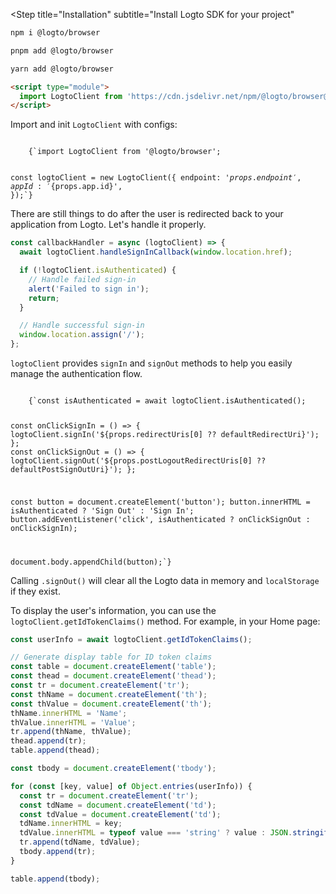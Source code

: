 

<Steps>

<Step
  title="Installation"
  subtitle="Install Logto SDK for your project"
>
<Tabs>
<TabItem value="npm" label="npm">

```bash
npm i @logto/browser
```

</TabItem>
<TabItem value="pnpm" label="pnpm">

```bash
pnpm add @logto/browser
```

</TabItem>
<TabItem value="yarn" label="yarn">

```bash
yarn add @logto/browser
```

</TabItem>
<TabItem value="cdn" label="CDN">

```html
<script type="module">
  import LogtoClient from 'https://cdn.jsdelivr.net/npm/@logto/browser@latest/+esm';
</script>
```
</TabItem>
</Tabs>
</Step>

<Step title="Init LogtoClient">

Import and init `LogtoClient` with configs:

<Code className="language-ts" title="index.js">
    {`import LogtoClient from '@logto/browser';

const logtoClient = new LogtoClient({
  endpoint: '${props.endpoint}',
  appId: '${props.app.id}',
});`}
</Code>

</Step>

<Step title="Configure redirect URIs">

<RedirectUrisWeb />

</Step>

<Step title="Handle redirect">

There are still things to do after the user is redirected back to your application from Logto. Let's handle it properly.

```ts title="pages/Callback.js"
const callbackHandler = async (logtoClient) => {
  await logtoClient.handleSignInCallback(window.location.href);

  if (!logtoClient.isAuthenticated) {
    // Handle failed sign-in
    alert('Failed to sign in');
    return;
  }

  // Handle successful sign-in
  window.location.assign('/');
};
```

</Step>

<Step title="Implement sign-in and sign-out">

`logtoClient` provides `signIn` and `signOut` methods to help you easily manage the authentication flow.

<Code className="language-js" title="pages/Home.js">
    {`const isAuthenticated = await logtoClient.isAuthenticated();

const onClickSignIn = () => {
  logtoClient.signIn('${props.redirectUris[0] ?? defaultRedirectUri}');
};
const onClickSignOut = () => {
  logtoClient.signOut('${props.postLogoutRedirectUris[0] ?? defaultPostSignOutUri}');
};

const button = document.createElement('button');
button.innerHTML = isAuthenticated ? 'Sign Out' : 'Sign In';
button.addEventListener('click', isAuthenticated ? onClickSignOut : onClickSignIn);

document.body.appendChild(button);`}
</Code>

Calling `.signOut()` will clear all the Logto data in memory and `localStorage` if they exist.

</Step>

<Step title="Checkpoint: Test your application">

<Checkpoint />

</Step>

<Step title="Display user information">

To display the user's information, you can use the `logtoClient.getIdTokenClaims()` method. For example, in your Home page:

```js title="pages/Home.js"
const userInfo = await logtoClient.getIdTokenClaims();

// Generate display table for ID token claims
const table = document.createElement('table');
const thead = document.createElement('thead');
const tr = document.createElement('tr');
const thName = document.createElement('th');
const thValue = document.createElement('th');
thName.innerHTML = 'Name';
thValue.innerHTML = 'Value';
tr.append(thName, thValue);
thead.append(tr);
table.append(thead);

const tbody = document.createElement('tbody');

for (const [key, value] of Object.entries(userInfo)) {
  const tr = document.createElement('tr');
  const tdName = document.createElement('td');
  const tdValue = document.createElement('td');
  tdName.innerHTML = key;
  tdValue.innerHTML = typeof value === 'string' ? value : JSON.stringify(value);
  tr.append(tdName, tdValue);
  tbody.append(tr);
}

table.append(tbody);
```

</Step>

</Steps>
